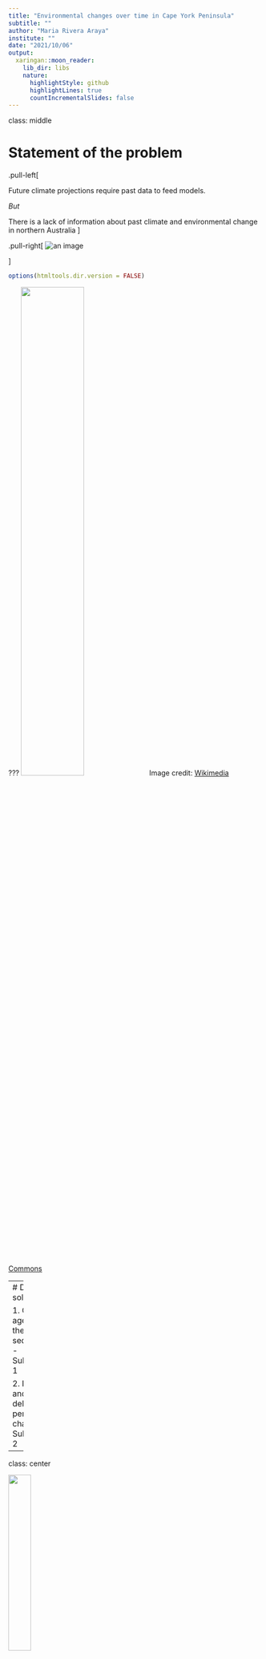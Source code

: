 ```yaml
---
title: "Environmental changes over time in Cape York Peninsula"
subtitle: ""
author: "Maria Rivera Araya"
institute: ""
date: "2021/10/06"
output:
  xaringan::moon_reader:
    lib_dir: libs
    nature:
      highlightStyle: github
      highlightLines: true
      countIncrementalSlides: false
---
```


class: middle

# Statement of the problem

.pull-left[

Future climate projections require past data to feed models.

*But*

There is a lack of information about past climate and environmental change in northern Australia
]

.pull-right[
![an image](map_1.png)

]

```r
options(htmltools.dir.version = FALSE)
```

???
<img src="map_1.png" style="width: 50%" />
Image credit: [Wikimedia Commons](https://commons.wikimedia.org/wiki/File:Sharingan_triple.svg)

---
# Design a solution


1. Obtain ages for the sediments - Subproject 1

2. Identify and delineate periods of change - Subproject 2

---

class: center

<img src="graphs_2.png" style="width: 30%"/>


---
class: inverse, center, middle

# Subproject 1
## How old is the core?

---
## Bayesian modelling to assign ages to the sediments in the core

<img src="model.png" style="width: 100%"/>

---
class: inverse, center, middle

# Subproject 2
## Find environmental and climate changes across time


---
## Hierarchical clustering and PC to delineate periods of change


- Four main periods of environmental change were identified (33 - 29.1 ka, 29.1 - 18.2 ka, 18.2 - 9.7 ka and 9.7 ka - present).

- Regional climatic events, such as the reactivation of the monsoon and sea level rise are reflected in the local ecosystems along a diversity of biogeochemical responses.

---

class: inverse, center, middle

# Dissemination

- Thesis
- Github
- Publications under review
- Dataset with past environmental data to feed climate models (complying with FAIR data principles)


